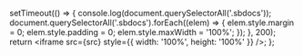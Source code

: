 
<Meta title="Core/Audit analysis" />

  setTimeout(() => {
    console.log(document.querySelectorAll('.sbdocs'));
    document.querySelectorAll('.sbdocs').forEach((elem) => {
      elem.style.margin = 0;
      elem.style.padding = 0;
      elem.style.maxWidth = '100%';
    });
  }, 200);
  return <iframe src={src} style={{ width: '100%', height: '100%' }} />;
};

<FullscreenIframe src="https://vernite.github.io/frontend/audit" />

